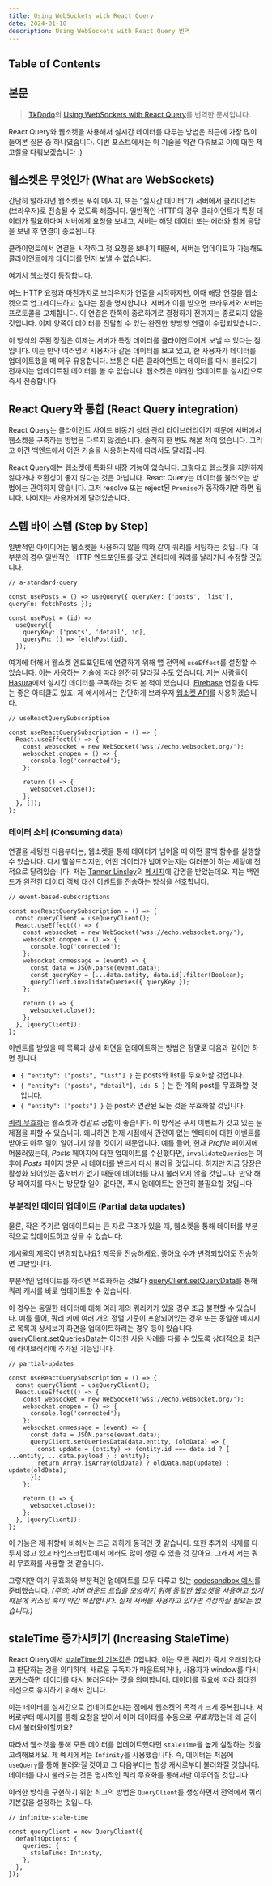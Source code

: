 ```yaml
---
title: Using WebSockets with React Query
date: 2024-01-10
description: Using WebSockets with React Query 번역
---
```


## Table of Contents

## 본문

> [TkDodo](https://github.com/tkdodo)의 [Using WebSockets with React Query](https://tkdodo.eu/blog/using-web-sockets-with-react-query)를 번역한 문서입니다.

React Query와 웹소켓을 사용해서 실시간 데이터를 다루는 방법은 최근에 가장 많이 들어본 질문 중 하나였습니다. 이번 포스트에서는 이 기술을 약간 다뤄보고 이에 대한 제 고찰을 다뤄보겠습니다 :)

## 웹소켓은 무엇인가 (What are WebSockets)

간단히 말하자면 웹소켓은 푸쉬 메시지, 또는 “실시간 데이터”가 서버에서 클라이언트 (브라우저)로 전송될 수 있도록 해줍니다. 일반적인 HTTP의 경우 클라이언트가 특정 데이터가 필요하다며 서버에게 요청을 보내고, 서버는 해당 데이터 또는 에러와 함께 응답을 보낸 후 연결이 종료됩니다.

클라이언트에서 연결을 시작하고 첫 요청을 보내기 때문에, 서버는 업데이트가 가능해도 클라이언트에게 데이터를 먼저 보낼 수 없습니다.

여기서 [웹소켓](https://en.wikipedia.org/wiki/WebSocket)이 등장합니다.

여느 HTTP 요청과 마찬가지로 브라우저가 연결을 시작하지만, 이때 해당 연결을 웹소켓으로 업그레이드하고 싶다는 점을 명시합니다. 서버가 이를 받으면 브라우저와 서버는 프로토콜을 교체합니다. 이 연결은 한쪽이 종료하기로 결정하기 전까지는 종료되지 않을 것입니다. 이제 양쪽이 데이터를 전달할 수 있는 완전한 양방향 연결이 수립되었습니다.

이 방식의 주된 장점은 이제는 서버가 특정 데이터를 클라이언트에게 보낼 수 있다는 점입니다. 이는 만약 여러명의 사용자가 같은 데이터를 보고 있고, 한 사용자가 데이터를 업데이트했을 때 매우 유용합니다. 보통은 다른 클라이언트는 데이터를 다시 불러오기 전까지는 업데이트된 데이터를 볼 수 없습니다. 웹소켓은 이러한 업데이트를 실시간으로 즉시 전송합니다.

## React Query와 통합 (React Query integration)

React Query는 클라이언트 사이드 비동기 상태 관리 라이브러리이기 때문에 서버에서 웹소켓을 구축하는 방법은 다루지 않겠습니다. 솔직히 한 번도 해본 적이 없습니다. 그리고 이건 백엔드에서 어떤 기술을 사용하는지에 따라서도 달라집니다.

React Query에는 웹소켓에 특화된 내장 기능이 없습니다. 그렇다고 웹소켓을 지원하지 않다거나 호환성이 좋지 않다는 것은 아닙니다. React Query는 데이터를 불러오는 방법에는 관여하지 않습니다. 그저 resolve 또는 reject된 `Promise`가 동작하기만 하면 됩니다. 나머지는 사용자에게 달려있습니다.

## 스텝 바이 스텝 (Step by Step)

일반적인 아이디어는 웹소켓을 사용하지 않을 때와 같이 쿼리를 세팅하는 것입니다. 대부분의 경우 일반적인 HTTP 엔드포인트를 갖고 엔티티에 쿼리를 날리거나 수정할 것입니다.

```tsx
// a-standard-query

const usePosts = () => useQuery({ queryKey: ['posts', 'list'], queryFn: fetchPosts });

const usePost = (id) =>
  useQuery({
    queryKey: ['posts', 'detail', id],
    queryFn: () => fetchPost(id),
  });
```

여기에 더해서 웹소켓 엔드포인트에 연결하기 위해 앱 전역에 `useEffect`를 설정할 수 있습니다. 이는 사용하는 기술에 따라 완전히 달라질 수도 있습니다. 저는 사람들이 [Hasura](https://github.com/TanStack/query/issues/171)에서 실시간 데이터를 구독하는 것도 본 적이 있습니다. [Firebase](https://aggelosarvanitakis.medium.com/a-real-time-hook-with-firebase-react-query-f7eb537d5145) 연결을 다루는 좋은 아티클도 있죠. 제 예시에서는 간단하게 브라우저 [웹소켓 API](https://developer.mozilla.org/en-US/docs/Web/API/WebSocket)를 사용하겠습니다.

```tsx
// useReactQuerySubscription

const useReactQuerySubscription = () => {
  React.useEffect(() => {
    const websocket = new WebSocket('wss://echo.websocket.org/');
    websocket.onopen = () => {
      console.log('connected');
    };

    return () => {
      websocket.close();
    };
  }, []);
};
```

### 데이터 소비 (Consuming data)

연결을 세팅한 다음부터는, 웹소켓을 통해 데이터가 넘어올 때 어떤 콜백 함수를 실행할 수 있습니다. 다시 말씀드리지만, 어떤 데이터가 넘어오는지는 여러분이 하는 세팅에 전적으로 달려있습니다. 저는 [Tanner Linsley](https://github.com/tannerlinsley)의 [메시지](https://github.com/TanStack/query/issues/171)에 감명을 받았는데요. 저는 백엔드가 완전한 데이터 객체 대신 이벤트를 전송하는 방식을 선호합니다.

```tsx
// event-based-subscriptions

const useReactQuerySubscription = () => {
  const queryClient = useQueryClient();
  React.useEffect(() => {
    const websocket = new WebSocket('wss://echo.websocket.org/');
    websocket.onopen = () => {
      console.log('connected');
    };
    websocket.onmessage = (event) => {
      const data = JSON.parse(event.data);
      const queryKey = [...data.entity, data.id].filter(Boolean);
      queryClient.invalidateQueries({ queryKey });
    };

    return () => {
      websocket.close();
    };
  }, [queryClient]);
};
```

이벤트를 받았을 때 목록과 상세 화면을 업데이트하는 방법은 정말로 다음과 같이만 하면 됩니다.

- `{ "entity": ["posts", "list"] }` 는 posts와 list를 무효화할 것입니다.
- `{ "entity": ["posts", "detail"], id: 5 }` 는 한 개의 post를 무효화할 것입니다.
- `{ "entity": ["posts"] }` 는 post와 연관된 모든 것을 무효화할 것입니다.

[쿼리 무효화](https://react-query.tanstack.com/guides/query-invalidation)는 웹소켓과 정말로 궁합이 좋습니다. 이 방식은 푸시 이벤트가 갖고 있는 문제점을 피할 수 있습니다. 왜냐하면 현재 시점에서 관련이 없는 엔티티에 대한 이벤트를 받아도 아무 일이 일어나지 않을 것이기 때문입니다. 예를 들어, 현재 _Profile_ 페이지에 머물러있는데, _Posts_ 페이지에 대한 업데이트를 수신했다면, `invalidateQueries`는 이후에 _Posts_ 페이지 방문 시 데이터를 반드시 다시 불러올 것입니다. 하지만 지금 당장은 활성화 되어있는 옵저버가 없기 때문에 데이터를 다시 불러오지 않을 것입니다. 만약 해당 페이지를 다시는 방문할 일이 없다면, 푸시 업데이트는 완전히 불필요할 것입니다.

### 부분적인 데이터 업데이트 (Partial data updates)

물론, 작은 주기로 업데이트되는 큰 자료 구조가 있을 때, 웹소켓을 통해 데이터를 부분적으로 업데이트하고 싶을 수 있습니다.

게시물의 제목이 변경되었나요? 제목을 전송하세요. 좋아요 수가 변경되었어도 전송하면 그만입니다.

부분적인 업데이트를 하려면 무효화하는 것보다 [queryClient.setQueryData](https://react-query.tanstack.com/reference/QueryClient#queryclientsetquerydata)를 통해 쿼리 캐시를 바로 업데이트할 수 있습니다.

이 경우는 동일한 데이터에 대해 여러 개의 쿼리키가 있을 경우 조금 불편할 수 있습니다. 예를 들어, 쿼리 키에 여러 개의 정렬 기준이 포함되어있는 경우 또는 동일한 메시지로 목록과 상세보기 화면을 업데이트하려는 경우 등이 있습니다. [queryClient.setQueriesData](https://react-query.tanstack.com/reference/QueryClient#queryclientsetqueriesdata)는 이러한 사용 사례를 다룰 수 있도록 상대적으로 최근에 라이브러리에 추가된 기능입니다.

```tsx
// partial-updates

const useReactQuerySubscription = () => {
  const queryClient = useQueryClient();
  React.useEffect(() => {
    const websocket = new WebSocket('wss://echo.websocket.org/');
    websocket.onopen = () => {
      console.log('connected');
    };
    websocket.onmessage = (event) => {
      const data = JSON.parse(event.data);
      queryClient.setQueriesData(data.entity, (oldData) => {
        const update = (entity) => (entity.id === data.id ? { ...entity, ...data.payload } : entity);
        return Array.isArray(oldData) ? oldData.map(update) : update(oldData);
      });
    };

    return () => {
      websocket.close();
    };
  }, [queryClient]);
};
```

이 기능은 제 취향에 비해서는 조금 과하게 동적인 것 같습니다. 또한 추가와 삭제를 다루지 않고 있고 타입스크립트에서 에러도 많이 생길 수 있을 것 같아요. 그래서 저는 쿼리 무효화를 사용할 것 같습니다.

그렇지만 여기 무효화와 부분적인 업데이트를 모두 다루고 있는 [codesandbox 예시](https://codesandbox.io/s/react-query-websockets-ep1op)를 준비했습니다. _(주의: 서버 라운드 트립을 모방하기 위해 동일한 웹소켓을 사용하고 있기 때문에 커스텀 훅이 약간 복잡합니다. 실제 서버를 사용하고 있다면 걱정하실 필요는 없습니다.)_

## staleTime 증가시키기 (Increasing StaleTime)

React Query에서 [staleTime의 기본값](https://react-query.tanstack.com/guides/important-defaults)은 0입니다. 이는 모든 쿼리가 즉시 오래되었다고 판단하는 것을 의미하며, 새로운 구독자가 마운트되거나, 사용자가 window를 다시 포커스하면 데이터를 다시 불러온다는 것을 의미합니다. 데이터를 필요에 따라 최대한 최신으로 유지하기 위해서 입니다.

이는 데이터를 실시간으로 업데이트한다는 점에서 웹소켓의 목적과 크게 중복됩니다. 서버로부터 메시지를 통해 요청을 받아서 이미 데이터를 수동으로 *무효화*했는데 왜 굳이 다시 불러와야할까요?

따라서 웹소켓을 통해 모든 데이터를 업데이트했다면 `staleTime`을 높게 설정하는 것을 고려해보세요. 제 예시에서는 `Infinity`를 사용했습니다. 즉, 데이터는 처음에 `useQuery`를 통해 불러와질 것이고 그 다음부터는 항상 캐시로부터 불러와질 것입니다. 데이터를 다시 불러오는 것은 명시적인 쿼리 무효화를 통해서만 이루어질 것입니다.

이러한 방식을 구현하기 위한 최고의 방법은 `QueryClient`를 생성하면서 전역에서 쿼리 기본값을 설정하는 것입니다.

```tsx
// infinite-stale-time

const queryClient = new QueryClient({
  defaultOptions: {
    queries: {
      staleTime: Infinity,
    },
  },
});
```
